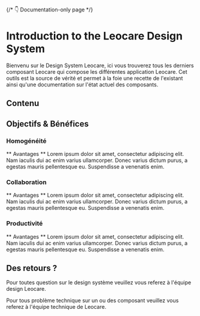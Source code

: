 
{/* 👇 Documentation-only page */}

<Meta title="Introduction" />

# Introduction to the Leocare Design System

Bienvenu sur le Design System Leocare, ici vous trouverez tous les derniers composant Leocare qui compose les différentes application Leocare. Cet outils est la source de vérité et permet à la foie une recette de l'existant ainsi qu'une documentation sur l'état actuel des composants.

## Contenu

## Objectifs & Bénéfices

### Homogénéité

** Avantages **
Lorem ipsum dolor sit amet, consectetur adipiscing elit. Nam iaculis dui ac enim varius ullamcorper. Donec varius dictum purus, a egestas mauris pellentesque eu. Suspendisse a venenatis enim.

### Collaboration

** Avantages **
Lorem ipsum dolor sit amet, consectetur adipiscing elit. Nam iaculis dui ac enim varius ullamcorper. Donec varius dictum purus, a egestas mauris pellentesque eu. Suspendisse a venenatis enim.

### Productivité

** Avantages **
Lorem ipsum dolor sit amet, consectetur adipiscing elit. Nam iaculis dui ac enim varius ullamcorper. Donec varius dictum purus, a egestas mauris pellentesque eu. Suspendisse a venenatis enim.

## Des retours ?

Pour toutes question sur le design système veuillez vous referez à l'équipe design Leocare.

Pour tous problème technique sur un ou des composant veuillez vous referez à l'équipe technique de Leocare.
